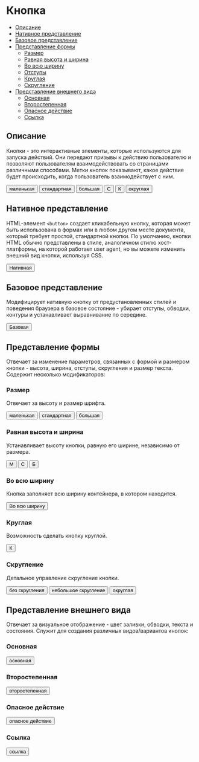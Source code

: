 

# Кнопка

- [Описание](#описание)
- [Нативное представление](#нативное-представление)
- [Базовое представление](#базовое-представление)
- [Представление формы](#представление-формы)
  - [Размер](#размер)
  - [Равная высота и ширина](#равная-высота-и-ширина)
  - [Во всю ширину](#во-всю-ширину)
  - [Отступы](#отступы)
  - [Круглая](#круглая)
  - [Скругление](#скругление)
- [Представление внешнего вида](#представление-внешнего-вида)
  - [Основная](#основная)
  - [Второстепенная](#второстепенная)
  - [Опасное действие](#опасное-действие)
  - [Ссылка](#ссылка)

## Описание

Кнопки - это интерактивные элементы, которые используются для запуска действий. Они передают призывы к действию пользователю и позволяют пользователям взаимодействовать со страницами различными способами. Метки кнопок показывают, какое действие будет происходить, когда пользователь взаимодействует с ним.

<Preview>
  <Button size={24}>маленькая</Button>
  <Button size={36}>стандартная</Button>
  <Button size={48}>большая</Button>
  <Button size={36} shape='square'>
    С
  </Button>
  <Button size={36} shape='circle'>
    К
  </Button>
  <Button size={36} rounding={12}>
    округлая
  </Button>
</Preview>

## Нативное представление

HTML-элемент `<button>` создает кликабельную кнопку, которая может быть использована в формах или в любом другом месте документа, который требует простой, стандартной кнопки. По умолчанию, кнопки HTML обычно представлены в стиле, аналогичном стилю хост-платформы, на которой работает user agent, но вы можете изменить внешний вид кнопки, используя CSS.

<Preview>
  <button type='button'>Нативная</button>
</Preview>

## Базовое представление

Модифицирует нативную кнопку от предустановленных стилей и поведения браузера в базовое состояние - убирает отступы, обводки, контуры и устанавливает выравнивание по середине.

<Preview>
  <Button>Базовая</Button>
</Preview>

## Представление формы

Отвечает за изменение параметров, связанных с формой и размером кнопки - высота, ширина, отступы, скругления и размер текста. Содержит несколько модификаторов:

### Размер

Отвечает за высоту и размер шрифта.

<Preview>
  <Button size={24}>маленькая</Button>
  <Button size={36}>стандартная</Button>
  <Button size={48}>большая</Button>
</Preview>

### Равная высота и ширина

Устанавливает высоту кнопки, равную его ширине, независимо от размера.

<Preview>
  <Button size={24} shape='square'>
    М
  </Button>
  <Button size={36} shape='square'>
    С
  </Button>
  <Button size={48} shape='square'>
    Б
  </Button>
</Preview>

### Во всю ширину

Кнопка заполняет всю ширину контейнера, в котором находится.

<Preview>
  <Button size={36} fill>
    Во всю ширину
  </Button>
</Preview>

### Круглая

Возможность сделать кнопку круглой.

<Preview>
  <Button size={36} shape='circle'>
    К
  </Button>
</Preview>

### Скругление

Детальное управление скругление кнопки.

<Preview>
  <Button size={36} rounding={0}>
    без скругления
  </Button>
  <Button size={36} rounding={4}>
    небольшое скругление
  </Button>
  <Button size={36} rounding={12}>
    округлая
  </Button>
</Preview>

## Представление внешнего вида

Отвечает за визуальное отображение - цвет заливки, обводки, текста и состояния. Служит для создания различных видов/вариантов кнопок:

### Основная

<Preview>
  <Button size={36} fontColor='white' backgroundColor='blue'>
    основная
  </Button>
</Preview>

### Второстепенная

<Preview>
  <Button size={36} fontColor='white' backgroundColor='gray'>
    второстепенная
  </Button>
</Preview>

### Опасное действие

<Preview>
  <Button size={36} fontColor='white' backgroundColor='red'>
    опасное действие
  </Button>
</Preview>

### Ссылка

<Preview>
  <Button size={36} fontColor='blue' backgroundColor='transparent'>
    ссылка
  </Button>
</Preview>
